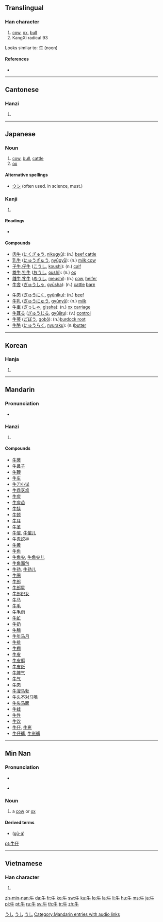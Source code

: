 ==Translingual==

===Han character===
{{Han char|rn=93|rad=牛|as=00|sn=4|four=2500<sub>0</sub>|canj=竹手 (HQ)}}

# [[cow]], [[ox]], [[bull]]
# KangXi radical 93

Looks similar to: [[午]] (noon)

====References====
* {{Han ref|kx=0697.010|dkj=19922|dj=1108.160|hdz=31800.010|uh=725B|ud=29275|bh=A4FB|bd=42235}}

----

==Cantonese==

===Hanzi===
{{yue-hanzi|jyut=|y=ngau4}}

# {{defn|Cantonese|sort=牛00}}

----

==Japanese==

===Noun===
{{ja-noun|k|hira=うし|rom=ushi}}

# [[cow]], [[bull]], [[cattle]]
# [[ox]]

====Alternative spellings====
* [[ウシ]] (often used. in science, must.)

===Kanji===
{{ja-kanji|grade=2|rs=牛00}}

# {{defn|Japanese}}

====Readings====
* {{ja-readings|on=[[ぎゅう]] (gyū)|kun=[[うし]] (ushi)}}

====Compounds====
{{top2}}
* [[肉牛]] ([[にくぎゅう]], [[nikugyū]]): (n.) [[beef cattle]]
* [[乳牛]] ([[にゅうぎゅう]], [[nyūgyū]]): (n.) [[milk cow]]
* [[子牛]],[[仔牛]] ([[こうし]], [[koushi]]): (n.) [[calf]]
* [[雄牛]],[[牡牛]] ([[おうし]], [[oushi]]): (n.) [[ox]]
* [[雌牛]],[[牝牛]] ([[めうし]], [[meushi]]): (n.) [[cow]], [[heifer]]
* [[牛舎]] ([[ぎゅうしゃ]], [[gyūsha]]): (n.) [[cattle]] [[barn]]
{{mid2}}
* [[牛肉]] ([[ぎゅうにく]], [[gyūniku]]): (n.) [[beef]]
* [[牛乳]] ([[ぎゅうにゅう]], [[gyūnyū]]): (n.) [[milk]]
* [[牛車]] ([[ぎっしゃ]], [[gissha]]): (n.) [[ox]] [[carriage]]
* [[牛耳る]] ([[ぎゅうじる]], [[gyūjiru]]): (v.) [[control]]
* [[牛蒡]] ([[ごぼう]], [[gobō]]): (n.)[[burdock root]]
* [[牛酪]] ([[にゅうらく]], [[nyuraku]]): (n.)[[butter]]
{{bottom}}

[[Category:1000 Japanese basic words|うし]]
[[Category:ja:Cattle|うし]]
[[Category:ja:Mammals|うし]]

----

==Korean==

===Hanja===
{{ko-hanja|hangeul=우|eumhun=소|rv=u|mr=u|y=wu}}

# {{defn|Korean|sort=牛00}}

----

==Mandarin==

===Pronunciation===
* {{audio|zh-niú.ogg|audio}}

===Hanzi===
{{cmn-hanzi|pin=[[niú]] ([[niu2]]), [[mào]] ([[mao4]]), [[mù]] ([[mu4]])|wg=mao<sup>4</sup>, mu<sup>4</sup>, niu<sup>2</sup>}}

# {{defn|Mandarin|sort=牛00}}

====Compounds====
* [[牛蒡]]
* [[牛鼻子]]
* [[牛鞭]]
* [[牛车]]
* [[牛刀小试]]
* [[牛鼎烹鸡]]
* [[牛痘]]
* [[牛痘苗]]
* [[牛犊]]
* [[牛顿]]
* [[牛耳]]
* [[牛革]]
* [[牛倌]], [[牛倌儿]]
* [[牛鬼蛇神]]
* [[牛黄]]
* [[牛角]]
* [[牛角尖]], [[牛角尖儿]]
* [[牛角面包]]
* [[牛劲]], [[牛劲儿]]
* [[牛圈]]
* [[牛郎]]
* [[牛郎星]]
* [[牛郎织女]]
* [[牛马]]
* [[牛毛]]
* [[牛毛雨]]
* [[牛虻]]
* [[牛奶]]
* [[牛腩]]
* [[牛年马月]]
* [[牛排]]
* [[牛棚]]
* [[牛皮]]
* [[牛皮癣]]
* [[牛皮纸]]
* [[牛脾气]]
* [[牛气]]
* [[牛肉]]
* [[牛溲马勃]]
* [[牛头不对马嘴]]
* [[牛头马面]]
* [[牛蛙]]
* [[牛性]]
* [[牛饮]]
* [[牛仔]], [[牛崽]]
* [[牛仔裤]], [[牛崽裤]]

[[Category:Mandarin entries with audio links]]

----

==Min Nan==

===Pronunciation===
* {{a|Quanzhou}} {{IPA|[ gu˧˥]|lang=nan}}
* {{a|Zhangzhou}} {{IPA|[ gu˧˥]|lang=nan}}

===Noun===
{{nan-noun|ts|poj=gû|pojt=gu5|rs=牛00}}

# a [[cow]] or [[ox]]

====Derived terms====
* {{zh-ts|牛仔|牛仔}} ([[gû-á]])

[[pt:牛仔]]

----

==Vietnamese==

===Han character===
{{vi-hantu|[[ngưu]], [[ngọ]], [[ngỏ]], [[ngõ]], [[ngâu]]|rs=牛00}}

# {{defn|Vietnamese|sort=牛00}}

[[zh-min-nan:牛]]
[[da:牛]]
[[fr:牛]]
[[ko:牛]]
[[sw:牛]]
[[ku:牛]]
[[lo:牛]]
[[la:牛]]
[[li:牛]]
[[hu:牛]]
[[ms:牛]]
[[ja:牛]]
[[pl:牛]]
[[pt:牛]]
[[ru:牛]]
[[sv:牛]]
[[th:牛]]
[[tr:牛]]
[[zh:牛]]